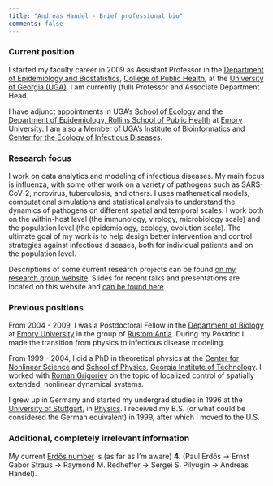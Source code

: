 ```yaml
---
title: "Andreas Handel - Brief professional bio"
comments: false
---
```




### Current position


I started my faculty career in 2009 as Assistant Professor in the [Department of Epidemiology and Biostatistics](http://www.publichealth.uga.edu/epibio/),
[College of Public Health](http://www.publichealth.uga.edu/), at the [University of Georgia (UGA)](http://www.uga.edu/). I am currently (full) Professor and Associate Department Head. 


I have adjunct appointments in UGA's [School of Ecology](https://www.ecology.uga.edu/directory/andreas-handel/) and the [Department of Epidemiology, Rollins School of Public Health](http://sph.emory.edu/faculty/profile/#AHANDEL) at [Emory University](http://www.emory.edu/). I am also a Member of UGA's [Institute of Bioinformatics](http://iob.uga.edu/faculty/) and [Center for the Ecology of Infectious Diseases](https://www.ceid.uga.edu/).


### Research focus

I work on data analytics and modeling of infectious diseases. My main focus is influenza, with some other work on a variety of pathogens such as SARS-CoV-2, norovirus, tuberculosis, and others. I uses mathematical models, computational simulations and statistical analysis to understand the dynamics of pathogens on different spatial and temporal scales. I work both on the within-host level (the immunology, virology, microbiology scale) and the population level (the epidemiology, ecology, evolution scale). The ultimate goal of my work is to help design better intervention and control strategies against infectious diseases, both for individual patients and on the population level.

Descriptions of some current research projects can be found [on my research group website](https://handelgroup.uga.edu/). Slides for recent talks and presentations are located on this website and [can be found here](https://www.andreashandel.com/presentations/).

### Previous positions

From 2004 - 2009, I was a Postdoctoral Fellow in the [Department of Biology](http://www.biology.emory.edu/) 
at [Emory University](http://www.emory.edu/) in the group of [Rustom Antia](http://www.biology.emory.edu/Antia/). During my Postdoc I made the transition from physics to infectious disease modeling. 

From 1999 - 2004, I did a PhD in theoretical physics at the [Center for Nonlinear Science](http://cns.physics.gatech.edu/) and 
[School of Physics](http://www.physics.gatech.edu/), [Georgia Institute of Technology](http://www.gatech.edu/). 
I worked with [Roman Grigoriev](http://www.cns.gatech.edu/~roman/) on the topic of localized control of spatially extended, nonlinear dynamical systems. 

I grew up in Germany and started my undergrad studies in 1996 at the [University of Stuttgart](http://www.uni-stuttgart.de/en/), in [Physics](https://www.f08.uni-stuttgart.de/en/physics/). I received my B.S. (or what could be considered the German equivalent) in 1999, after which I moved to the U.S.


### Additional, completely irrelevant information 

My current [Erdős number](http://en.wikipedia.org/wiki/Erd%C5%91s_number) is (as far as I'm aware) __4__. 
(Paul Erdős -> Ernst Gabor Straus -> Raymond M. Redheffer -> Sergei S. Pilyugin -> Andreas Handel).

